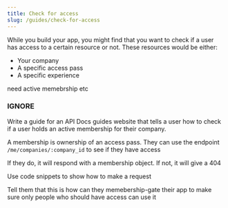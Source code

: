 ```yaml
---
title: Check for access
slug: /guides/check-for-access
---
```


While you build your app, you might find that you want to check if a user has access to a certain resource or not. These resources would be either:
- Your company
- A specific access pass
- A specific experience

need active memebrship etc

### IGNORE

Write a guide for an API Docs guides website that tells a user how to check if a user holds an active membership for their company.

A membership is ownership of an access pass. They can use the endpoint `/me/companies/:company_id` to see if they have access

If they do, it will respond with a membership object. If not, it will give a 404

Use code snippets to show how to make a request

Tell them that this is how can they memebership-gate their app to make sure only people who should have access can use it